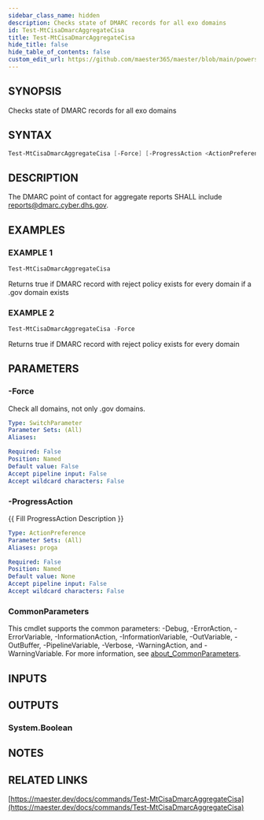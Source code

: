 ```yaml
---
sidebar_class_name: hidden
description: Checks state of DMARC records for all exo domains
id: Test-MtCisaDmarcAggregateCisa
title: Test-MtCisaDmarcAggregateCisa
hide_title: false
hide_table_of_contents: false
custom_edit_url: https://github.com/maester365/maester/blob/main/powershell/public/Test-MtCisaDmarcAggregateCisa.ps1
---
```


## SYNOPSIS

Checks state of DMARC records for all exo domains

## SYNTAX

```powershell
Test-MtCisaDmarcAggregateCisa [-Force] [-ProgressAction <ActionPreference>] [<CommonParameters>]
```

## DESCRIPTION

The DMARC point of contact for aggregate reports SHALL include reports@dmarc.cyber.dhs.gov.

## EXAMPLES

### EXAMPLE 1

```powershell
Test-MtCisaDmarcAggregateCisa
```

Returns true if DMARC record with reject policy exists for every domain if a .gov domain exists

### EXAMPLE 2

```powershell
Test-MtCisaDmarcAggregateCisa -Force
```

Returns true if DMARC record with reject policy exists for every domain

## PARAMETERS

### -Force

Check all domains, not only .gov domains.

```yaml
Type: SwitchParameter
Parameter Sets: (All)
Aliases:

Required: False
Position: Named
Default value: False
Accept pipeline input: False
Accept wildcard characters: False
```

### -ProgressAction

\{\{ Fill ProgressAction Description \}\}

```yaml
Type: ActionPreference
Parameter Sets: (All)
Aliases: proga

Required: False
Position: Named
Default value: None
Accept pipeline input: False
Accept wildcard characters: False
```

### CommonParameters

This cmdlet supports the common parameters: -Debug, -ErrorAction, -ErrorVariable, -InformationAction, -InformationVariable, -OutVariable, -OutBuffer, -PipelineVariable, -Verbose, -WarningAction, and -WarningVariable. For more information, see [about_CommonParameters](http://go.microsoft.com/fwlink/?LinkID=113216).

## INPUTS

## OUTPUTS

### System.Boolean

## NOTES

## RELATED LINKS

[https://maester.dev/docs/commands/Test-MtCisaDmarcAggregateCisa](https://maester.dev/docs/commands/Test-MtCisaDmarcAggregateCisa)
